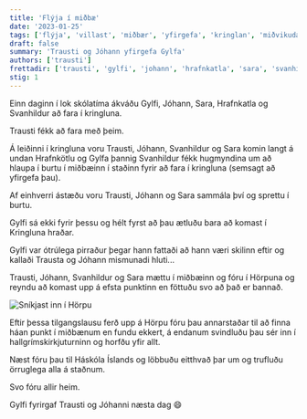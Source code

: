 ```yaml
---
title: 'Flýja í miðbæ'
date: '2023-01-25'
tags: ['flýja', 'villast', 'miðbær', 'yfirgefa', 'kringlan', 'miðvikudagur']
draft: false
summary: 'Trausti og Jóhann yfirgefa Gylfa'
authors: ['trausti']
frettadir: ['trausti', 'gylfi', 'johann', 'hrafnkatla', 'sara', 'svanhildur']
stig: 1
---
```


Einn daginn í lok skólatíma ákváðu Gylfi, Jóhann, Sara, Hrafnkatla og Svanhildur að fara í kringluna.

Trausti fékk að fara með þeim.

Á leiðinni í kringluna voru Trausti, Jóhann, Svanhildur og Sara komin langt á undan Hrafnkötlu og Gylfa þannig Svanhildur
fékk hugmyndina um að hlaupa í burtu í miðbæinn í staðinn fyrir að fara í kringluna (semsagt að yfirgefa þau).

Af einhverri ástæðu voru Trausti, Jóhann og Sara sammála því og sprettu í burtu.

Gylfi sá ekki fyrir þessu og hélt fyrst að þau ætluðu bara að komast í Kringluna hraðar.

Gylfi var ótrúlega pirraður þegar hann fattaði að hann væri skilinn eftir og kallaði Trausta og Jóhann mismunadi hluti...

Trausti, Jóhann, Svanhildur og Sara mættu í miðbæinn og fóru í Hörpuna og reyndu að komast upp á efsta punktinn en föttuðu svo að það er bannað.

![Sníkjast inn í Hörpu](/static/images/faerslur/fretta-upp-vefsiduna/harpa.jpg)

Eftir þessa tilgangslausu ferð upp á Hörpu fóru þau annarstaðar til að finna háan punkt í miðbænum en fundu ekkert,
á endanum svindluðu þau sér inn í hallgrímskirkjuturninn og horfðu yfir allt.

Næst fóru þau til Háskóla Íslands og löbbuðu eitthvað þar um og trufluðu örruglega alla á staðnum.

Svo fóru allir heim.

Gylfi fyrirgaf Trausti og Jóhanni næsta dag 😄
